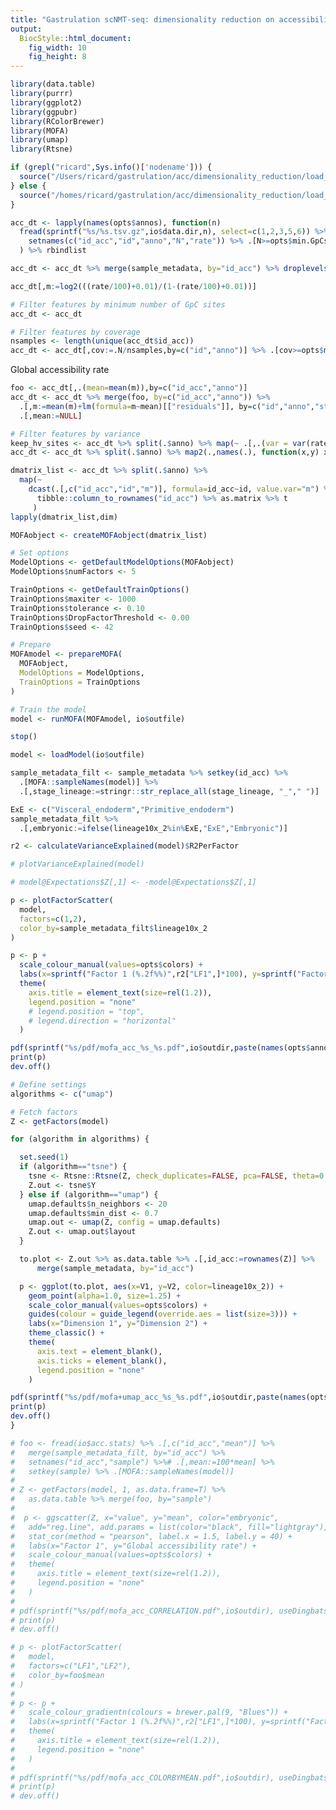 ```yaml
---
title: "Gastrulation scNMT-seq: dimensionality reduction on accessibility data using MOFA"
output:
  BiocStyle::html_document: 
    fig_width: 10
    fig_height: 8
---
```


```r
library(data.table)
library(purrr)
library(ggplot2)
library(ggpubr) 
library(RColorBrewer)
library(MOFA)
library(umap)
library(Rtsne)
```

```r
if (grepl("ricard",Sys.info()['nodename'])) {
  source("/Users/ricard/gastrulation/acc/dimensionality_reduction/load_settings.R")
} else {
  source("/homes/ricard/gastrulation/acc/dimensionality_reduction/load_settings.R")
}
```

<!-- Load accessibility data -->
```r
acc_dt <- lapply(names(opts$annos), function(n) 
  fread(sprintf("%s/%s.tsv.gz",io$data.dir,n), select=c(1,2,3,5,6)) %>% 
    setnames(c("id_acc","id","anno","N","rate")) %>% .[N>=opts$min.GpCs] %>% .[,N:=NULL]
  ) %>% rbindlist 
```

<!-- Merge accessibility data with sample metadata -->
```r
acc_dt <- acc_dt %>% merge(sample_metadata, by="id_acc") %>% droplevels()
```

<!-- Calculate M value from Beta value -->
```r
acc_dt[,m:=log2(((rate/100)+0.01)/(1-(rate/100)+0.01))]
```

<!-- Filter data -->
```r
# Filter features by minimum number of GpC sites
acc_dt <- acc_dt

# Filter features by coverage
nsamples <- length(unique(acc_dt$id_acc))
acc_dt <- acc_dt[,cov:=.N/nsamples,by=c("id","anno")] %>% .[cov>=opts$min.coverage] %>% .[,c("cov"):=NULL]
```

<!-- Regress out technical covariates -->
Global accessibility rate
```r
foo <- acc_dt[,.(mean=mean(m)),by=c("id_acc","anno")]
acc_dt <- acc_dt %>% merge(foo, by=c("id_acc","anno")) %>%
  .[,m:=mean(m)+lm(formula=m~mean)[["residuals"]], by=c("id","anno","stage_lineage")] %>%
  .[,mean:=NULL]
```

<!-- Filter data -->
```r
# Filter features by variance
keep_hv_sites <- acc_dt %>% split(.$anno) %>% map(~ .[,.(var = var(rate)), by="id"] %>% .[var>0] %>% setorder(-var) %>% head(n=opts$nfeatures) %>% .$id)
acc_dt <- acc_dt %>% split(.$anno) %>% map2(.,names(.), function(x,y) x[id %in% keep_hv_sites[[y]]]) %>% rbindlist
```

<!-- Create matrix from the data.table -->
```r
dmatrix_list <- acc_dt %>% split(.$anno) %>% 
  map(~
    dcast(.[,c("id_acc","id","m")], formula=id_acc~id, value.var="m") %>% as.data.frame %>% 
      tibble::column_to_rownames("id_acc") %>% as.matrix %>% t
     )
lapply(dmatrix_list,dim)
```

<!-- Fit MOFA model -->
```r
MOFAobject <- createMOFAobject(dmatrix_list)

# Set options
ModelOptions <- getDefaultModelOptions(MOFAobject)
ModelOptions$numFactors <- 5

TrainOptions <- getDefaultTrainOptions()
TrainOptions$maxiter <- 1000
TrainOptions$tolerance <- 0.10
TrainOptions$DropFactorThreshold <- 0.00
TrainOptions$seed <- 42

# Prepare
MOFAmodel <- prepareMOFA(
  MOFAobject,
  ModelOptions = ModelOptions, 
  TrainOptions = TrainOptions
)

# Train the model
model <- runMOFA(MOFAmodel, io$outfile)
```

```r
stop()
```

<!-- Load pretrained model -->
```r
model <- loadModel(io$outfile)
```

```r
sample_metadata_filt <- sample_metadata %>% setkey(id_acc) %>% 
  .[MOFA::sampleNames(model)] %>%
  .[,stage_lineage:=stringr::str_replace_all(stage_lineage, "_"," ")]
```

<!-- Classify cells as embryonic or extra-embryonic -->
```r
ExE <- c("Visceral_endoderm","Primitive_endoderm")
sample_metadata_filt %>%
  .[,embryonic:=ifelse(lineage10x_2%in%ExE,"ExE","Embryonic")]
```

```r
r2 <- calculateVarianceExplained(model)$R2PerFactor
```

```r
# plotVarianceExplained(model)
```

<!-- Rotate a factor -->
```r
# model@Expectations$Z[,1] <- -model@Expectations$Z[,1]
```

<!-- Plot combinations of Factors -->
```r
p <- plotFactorScatter(
  model, 
  factors=c(1,2),
  color_by=sample_metadata_filt$lineage10x_2
)

p <- p + 
  scale_colour_manual(values=opts$colors) +
  labs(x=sprintf("Factor 1 (%.2f%%)",r2["LF1",]*100), y=sprintf("Factor 2 (%.2f%%)",r2["LF2",]*100)) +
  theme(
    axis.title = element_text(size=rel(1.2)),
    legend.position = "none"
    # legend.position = "top",
    # legend.direction = "horizontal"
  )

pdf(sprintf("%s/pdf/mofa_acc_%s_%s.pdf",io$outdir,paste(names(opts$annos), collapse="_"), paste(opts$stage_lineage, collapse="_")), useDingbats = F, width=6, height=6)
print(p)
dev.off()
```

<!-- Non-linear dimensionality reduction from MOFA factors -->
```r
# Define settings
algorithms <- c("umap")

# Fetch factors
Z <- getFactors(model)

for (algorithm in algorithms) {

  set.seed(1)
  if (algorithm=="tsne") {
    tsne <- Rtsne::Rtsne(Z, check_duplicates=FALSE, pca=FALSE, theta=0.5, dims=2)
    Z.out <- tsne$Y
  } else if (algorithm=="umap") {
    umap.defaults$n_neighbors <- 20
    umap.defaults$min_dist <- 0.7
    umap.out <- umap(Z, config = umap.defaults)
    Z.out <- umap.out$layout
  }

  to.plot <- Z.out %>% as.data.table %>% .[,id_acc:=rownames(Z)] %>%
      merge(sample_metadata, by="id_acc")

  p <- ggplot(to.plot, aes(x=V1, y=V2, color=lineage10x_2)) +
    geom_point(alpha=1.0, size=1.25) +
    scale_color_manual(values=opts$colors) +
    guides(colour = guide_legend(override.aes = list(size=3))) +
    labs(x="Dimension 1", y="Dimension 2") +
    theme_classic() +
    theme(
      axis.text = element_blank(),
      axis.ticks = element_blank(),
      legend.position = "none"
    )

pdf(sprintf("%s/pdf/mofa+umap_acc_%s_%s.pdf",io$outdir,paste(names(opts$annos), collapse="_"), paste(opts$stage_lineage, collapse="_")), useDingbats = F, onefile = F, width=6, height=6)
print(p)
dev.off()
}
```



<!-- Correlate Factor 1 with global accessiblity differences -->
```r
# foo <- fread(io$acc.stats) %>% .[,c("id_acc","mean")] %>% 
#   merge(sample_metadata_filt, by="id_acc") %>%
#   setnames("id_acc","sample") %>%# .[,mean:=100*mean] %>%
#   setkey(sample) %>% .[MOFA::sampleNames(model)] 
# 
# Z <- getFactors(model, 1, as.data.frame=T) %>% 
#   as.data.table %>% merge(foo, by="sample") 
# 
#  p <- ggscatter(Z, x="value", y="mean", color="embryonic",
#   add="reg.line", add.params = list(color="black", fill="lightgray"), conf.int=TRUE) +
#   stat_cor(method = "pearson", label.x = 1.5, label.y = 40) +
#   labs(x="Factor 1", y="Global accessibility rate") +
#   scale_colour_manual(values=opts$colors) +
#   theme(
#     axis.title = element_text(size=rel(1.2)),
#     legend.position = "none"
#   )
#  
# pdf(sprintf("%s/pdf/mofa_acc_CORRELATION.pdf",io$outdir), useDingbats = F, width=6, height=6)
# print(p)
# dev.off()
```

```r
# p <- plotFactorScatter(
#   model, 
#   factors=c("LF1","LF2"), 
#   color_by=foo$mean
# )
# 
# p <- p + 
#   scale_colour_gradientn(colours = brewer.pal(9, "Blues")) +
#   labs(x=sprintf("Factor 1 (%.2f%%)",r2["LF1",]*100), y=sprintf("Factor 2 (%.2f%%)",r2["LF2",]*100)) +
#   theme(
#     axis.title = element_text(size=rel(1.2)),
#     legend.position = "none"
#   )
# 
# pdf(sprintf("%s/pdf/mofa_acc_COLORBYMEAN.pdf",io$outdir), useDingbats = F, width=6, height=6)
# print(p)
# dev.off()
```

